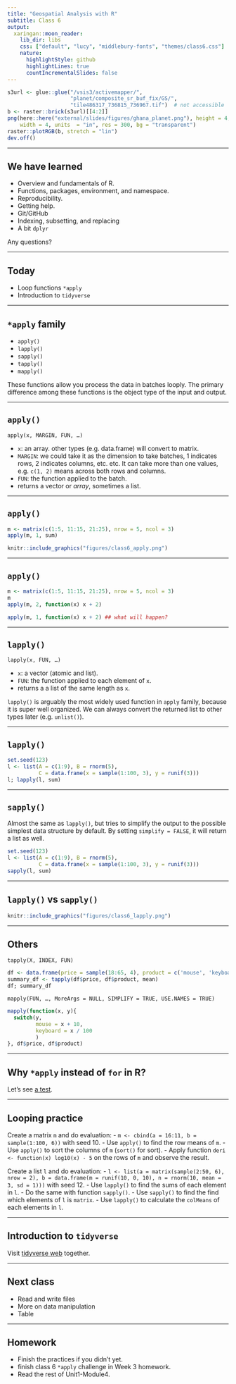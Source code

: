 ```yaml
---
title: "Geospatial Analysis with R"
subtitle: Class 6
output:
  xaringan::moon_reader:
    lib_dir: libs
    css: ["default", "lucy", "middlebury-fonts", "themes/class6.css"]
    nature:
      highlightStyle: github
      highlightLines: true
      countIncrementalSlides: false
---
```


```r
s3url <- glue::glue("/vsis3/activemapper/",
                    "planet/composite_sr_buf_fix/GS/",
                    "tile486317_736815_736967.tif")  # not accessible
b <- raster::brick(s3url)[[4:2]]
png(here::here("external/slides/figures/ghana_planet.png"), height = 4, 
    width = 4, units  = "in", res = 300, bg = "transparent")
raster::plotRGB(b, stretch = "lin")
dev.off()
```

---

## We have learned

- Overview and fundamentals of R.
- Functions, packages, environment, and namespace.
- Reproducibility.
- Getting help.
- Git/GitHub
- Indexing, subsetting, and replacing
- A bit `dplyr`

Any questions?

---

## Today

- Loop functions `*apply`
- Introduction to `tidyverse`

---

## `*apply` family

- `apply()`
- `lapply()`
- `sapply()`
- `tapply()`
- `mapply()`

These functions allow you process the data in batches looply. The primary difference among these functions is the object type of the input and output.

---

## `apply()`

`apply(x, MARGIN, FUN, …)`

- `x`: an array. other types (e.g. data.frame) will convert to matrix.
- `MARGIN`: we could take it as the dimension to take batches, 1 indicates rows, 2 indicates columns, etc. etc. It can take more than one values, e.g. `c(1, 2)` means across both rows and columns.
- `FUN`: the function applied to the batch.
- returns a vector or *array*, sometimes a list.

---

## `apply()`

```r
m <- matrix(c(1:5, 11:15, 21:25), nrow = 5, ncol = 3)
apply(m, 1, sum)
```

```r
knitr::include_graphics("figures/class6_apply.png")
```

---

## `apply()`

```r
m <- matrix(c(1:5, 11:15, 21:25), nrow = 5, ncol = 3)
m
apply(m, 2, function(x) x + 2)

apply(m, 1, function(x) x + 2) ## what will happen?
```

---

## `lapply()`

`lapply(x, FUN, …)`

- `x`: a vector (atomic and list).
- `FUN`: the function applied to each element of `x`.
- returns a a list of the same length as `x`.

`lapply()` is arguably the most widely used function in `apply` family, because it is super well organized. We can always convert the returned list to other types later (e.g. `unlist()`).

---

## `lapply()`

```r
set.seed(123)
l <- list(A = c(1:9), B = rnorm(5), 
          C = data.frame(x = sample(1:100, 3), y = runif(3)))
l; lapply(l, sum)
```

---

## `sapply()`

Almost the same as `lapply()`, but tries to simplify the output to the possible simplest data structure by default. By setting `simplify = FALSE`, it will return a list as well.

```r
set.seed(123)
l <- list(A = c(1:9), B = rnorm(5), 
          C = data.frame(x = sample(1:100, 3), y = runif(3)))
sapply(l, sum)
```

---

## `lapply()` vs  `sapply()`

```r
knitr::include_graphics("figures/class6_lapply.png")
```

---

## Others

`tapply(X, INDEX, FUN)`

```r
df <- data.frame(price = sample(18:65, 4), product = c('mouse', 'keyboard'))
summary_df <- tapply(df$price, df$product, mean)
df; summary_df
```

`mapply(FUN, …, MoreArgs = NULL, SIMPLIFY = TRUE, USE.NAMES = TRUE)`

```r
mapply(function(x, y){
  switch(y,
         mouse = x + 10,
         keyboard = x / 100
         )
}, df$price, df$product)
```

---

## Why `*apply` instead of `for` in R?

Let's see [a test](https://chart-studio.plotly.com/~dkisler/1/?share_key=SkMmss3R0Ogjf3D17vf489#/).

---

## Looping practice

Create a matrix `m` and do evaluation:
  - `m <- cbind(a = 16:11, b = sample(1:100, 6))` with seed 10.
  - Use `apply()` to find the row means of `m`.
  - Use `apply()` to sort the columns of `m` (`sort()` for sort).
  - Apply function `deri <- function(x) log10(x) - 5` on the rows of `m` and observe the result.

Create a list `l` and do evaluation:
  - `l <- list(a = matrix(sample(2:50, 6), nrow = 2), b = data.frame(m = runif(10, 0, 10), n = rnorm(10, mean = 3, sd = 1)))` with seed 12.
  - Use `lapply()` to find the sums of each element in `l`.
  - Do the same with function `sapply()`.
  - Use `sapply()` to find the find which elements of `l` is `matrix`.
  - Use `lapply()` to calculate the `colMeans` of each elements in `l`.  

---

## Introduction to `tidyverse`

Visit [tidyverse web](https://www.tidyverse.org/packages/) together.

---

## Next class

- Read and write files
- More on data manipulation
- Table

---

## Homework

- Finish the practices if you didn't yet.
- finish class 6 `*apply` challenge in Week 3 homework.
- Read the rest of Unit1-Module4.
